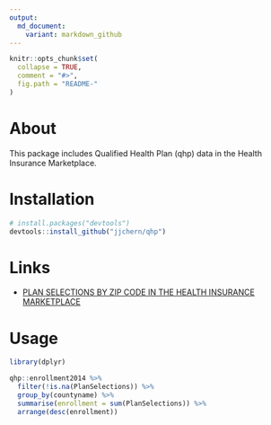 ```yaml
---
output:
  md_document:
    variant: markdown_github
---
```


<!-- README.md is generated from README.Rmd. Please edit that file -->

```r
knitr::opts_chunk$set(
  collapse = TRUE,
  comment = "#>",
  fig.path = "README-"
)
```

# About

This package includes Qualified Health Plan (qhp) data in the Health Insurance Marketplace.

# Installation

```r
# install.packages("devtools")
devtools::install_github("jjchern/qhp")
```

# Links

- [PLAN SELECTIONS BY ZIP CODE IN THE HEALTH INSURANCE MARKETPLACE](http://aspe.hhs.gov/plan-selections-zip-code-health-insurance-marketplace-september-2014)

# Usage

```r
library(dplyr)

qhp::enrollment2014 %>% 
  filter(!is.na(PlanSelections)) %>% 
  group_by(countyname) %>% 
  summarise(enrollment = sum(PlanSelections)) %>% 
  arrange(desc(enrollment))
```

